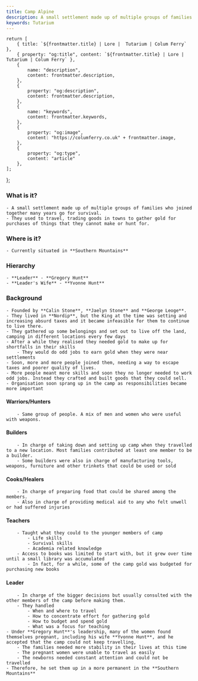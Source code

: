 ```yaml
---
title: Camp Alpine
description: A small settlement made up of multiple groups of families who joined together many years go for survival. They used to travel, trading goods in towns to gather gold for purchases of things that they cannot make or hunt for.
keywords: Tutarium
---
```



    return [
        { title: `${frontmatter.title} | Lore |  Tutarium | Colum Ferry` },
        { property: "og:title", content: `${frontmatter.title} | Lore |  Tutarium | Colum Ferry` },
        {
            name: "description",
            content: frontmatter.description,
        },
        {
            property: "og:description",
            content: frontmatter.description,
        },
        {
            name: "keywords",
            content: frontmatter.keywords,
        },
        {
            property: "og:image",
            content: "https://columferry.co.uk" + frontmatter.image,
        },
        {
            property: "og:type",
            content: "article"
        },
    ];
};

### What is it?
	- A small settlement made up of multiple groups of families who joined together many years go for survival.
	- They used to travel, trading goods in towns to gather gold for purchases of things that they cannot make or hunt for.

### Where is it?
	- Currently situated in **Southern Mountains**

### Hierarchy
	- **Leader** - **Gregory Hunt**
	- **Leader's Wife** - **Yvonne Hunt**

### Background
	- Founded by **Calin Stone**, **Jaelyn Stone** and **George Leoge**.
	- They lived in **Nordip**, but the King at the time was setting and increasing absurd taxes and it became infeasible for them to continue to live there.
	- They gathered up some belongings and set out to live off the land, camping in different locations every few days
	- After a while they realised they needed gold to make up for shortfalls in their skills
		- They would do odd jobs to earn gold when they were near settlements
	- Soon, more and more people joined them, needing a way to escape taxes and poorer quality of lives.
	- More people meant more skills and soon they no longer needed to work odd jobs. Instead they crafted and built goods that they could sell.
	- Organisation soon sprang up in the camp as responsibilities became more important

#### Warriors/Hunters
		- Same group of people. A mix of men and women who were useful with weapons.

#### Builders
		- In charge of taking down and setting up camp when they travelled to a new location. Most families contributed at least one member to be a builder.
		- Some builders were also in charge of manufacturing tools, weapons, furniture and other trinkets that could be used or sold

#### Cooks/Healers
		- In charge of preparing food that could be shared among the members.
		- Also in charge of providing medical aid to any who felt unwell or had suffered injuries

#### Teachers
		- Taught what they could to the younger members of camp
			- Life skills
			- Survival skills
			- Academia related knowledge
		- Access to books was limited to start with, but it grew over time until a small library was accumulated
			- In fact, for a while, some of the camp gold was budgeted for purchasing new books

#### Leader
		- In charge of the bigger decisions but usually consulted with the other members of the camp before making them.
		- They handled
			- When and where to travel
			- How to concentrate effort for gathering gold
			- How to budget and spend gold
			- What was a focus for teaching
	- Under **Gregory Hunt**'s leadership, many of the women found themselves pregnant, including his wife **Yvonne Hunt**, and he accepted that the camp could not keep travelling,
		- The families needed more stability in their lives at this time
		- The pregnant women were unable to travel as easily
		- The newborns needed constant attention and could not be travelled
	- Therefore, he set them up in a more permanent in the **Southern Mountains**
